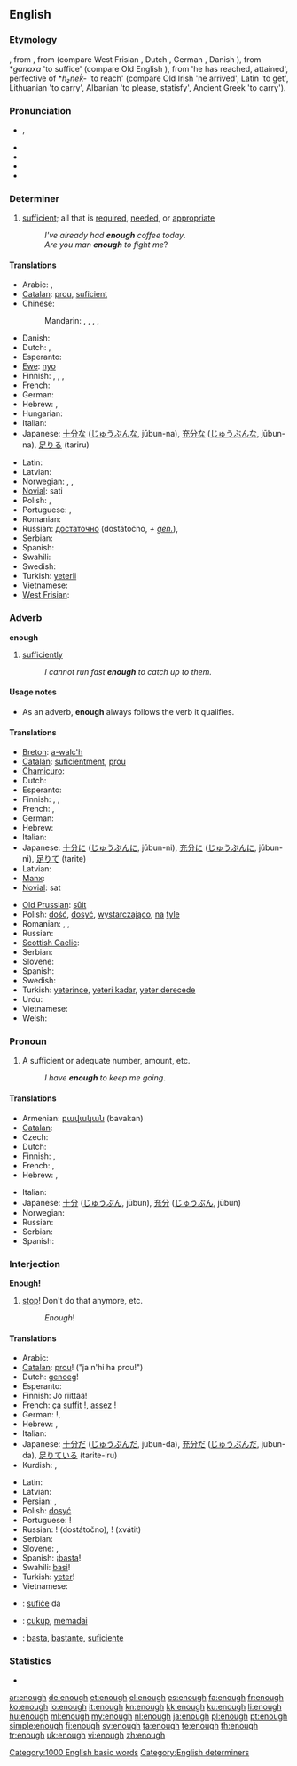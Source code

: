 {{wikipedia|dab=enough (disambiguation)|enough}}
==English==

===Etymology===
{{etyl|enm}} {{term|ynough|lang=enm}}, from {{etyl|ang}} {{term|genog|ġenōġ|lang=ang}}, from {{proto|Germanic|ganōgaz}} (compare West Frisian {{term|genôch|lang=fy}}, Dutch {{term|genoeg|lang=nl}}, German {{term|genug|lang=de}}, Danish {{term|nok|lang=da}}), from *''ǥanaxa'' 'to suffice' (compare Old English {{term|geneah|ġeneah|lang=ang}}), from {{proto|Indo-European|h₂eh₂nó(n)ḱe}} 'he has reached, attained', perfective of *''h₂neḱ-'' 'to reach' (compare Old Irish {{term|tánaic|lang=sga}} 'he arrived', Latin {{term|nancisci|lang=la}} 'to get', Lithuanian {{term|nesti|nèšti|lang=lt}} 'to carry', Albanian {{term|kënaq|lang=sq}} 'to please, statisfy', Ancient Greek {{term|enenkein}} 'to carry').

===Pronunciation===
* {{IPA|/ɪˈnʌf/}}, {{SAMPA|/I"nVf/}}
* {{audio|en-us-enough.ogg|Audio (US)}}
* {{audio|En-uk-enough.ogg|Audio (UK)}}
* {{rhymes|ʌf}}
* {{hyphenation|e|nough}}

===Determiner===
{{en-det}}

# [[sufficient]]; all that is [[required]], [[needed]], or [[appropriate]]
#: ''I've already had '''enough''' coffee today''.
#: ''Are you man '''enough''' to fight me''?

====Translations====
{{trans-top|sufficient}}
* Arabic: {{t|ar|‏كاف|tr=kaaf}}, {{t|ar|كفى|tr=kafaa}}
* [[Catalan]]: [[prou]], [[suficient]]
* Chinese:
*: Mandarin: {{t-|cmn|夠|sc=Hani}}, {{t-|cmn|够|tr=gòu|sc=Hani}}, {{t|cmn|足夠|sc=Hani}}, {{t|cmn|足够|tr=zúgòu|sc=Hani}}, {{t-|cmn|足|tr=zú|sc=Hani}}
* Danish: {{t-|da|nok}}
* Dutch: {{t+|nl|genoeg}}, {{t+|nl|voldoende}}
* Esperanto: {{t|eo|sufiĉa}}
* [[Ewe]]: [[nyo]]
* Finnish: {{t+|fi|tarpeeksi}}, {{t-|fi|riittävästi}}, {{t-|fi|kylliksi}},  {{t-|fi|kyllin}}
* French: {{t+|fr|assez}}
* German: {{t+|de|genug}}
* Hebrew: {{t|he|מספיק|tr=maspík}}, {{t|he|די|tr=dái}}
* Hungarian: {{t+|hu|elég}}
* Italian: {{t+|it|abbastanza}}
* Japanese: [[十分な]] ([[じゅうぶんな]], jūbun-na), [[充分な]] ([[じゅうぶんな]], jūbun-na), [[足りる]] (tariru)
{{trans-mid}}
* Latin: {{t+|la|satis}}
* Latvian: {{t|lv|gana}}
* Norwegian: {{t-|no|nok}}, {{t|no|tilstrekkelig}}, {{t|no|fyllestgjørende}}
* [[Novial]]: sati
* Polish: {{t+|pl|dość}}, {{t|pl|wystarczająco}}
* Portuguese: {{t+|pt|bastante}}, {{t+|pt|suficiente}}
* Romanian: {{t|ro|destul}}
* Russian: [[достаточно]] (dostátočno, ''+ [[genitive case|gen.]]''),  {{t+|ru|довольно|tr=dovól’no}}
* Serbian: {{t-|sr|довољно|tr=dovoljno|sc=Cyrl}}
* Spanish: {{t-|es|bastante}}
* Swahili: {{t+|sw|basi|xs=Swahili}}
* Swedish: {{t+|sv|tillräckligt}}
* Turkish: [[yeterli]]
* Vietnamese: {{t|vi|đủ}}
* [[West Frisian]]: {{t-|fy|genôch|xs=West Frisian}}
{{trans-bottom}}

===Adverb===
'''enough'''

# [[sufficiently]]
#: ''I cannot run fast '''enough''' to catch up to them.''

====Usage notes====
* As an adverb, '''enough''' always follows the verb it qualifies.

====Translations====
{{trans-top|sufficiently}}
* [[Breton]]: [[a-walc'h]]
* [[Catalan]]: [[suficientment]], [[prou]]
* [[Chamicuro]]: {{tø|ccc|ma'sha}}
* Dutch: {{t+|nl|genoeg}}
* Esperanto: {{t+|eo|sufiĉe|xs=Esperanto}}
* Finnish: {{t+|fi|tarpeeksi}}, {{t-|fi|kyllin}}, {{t|fi|riittävän}}
* French: {{t+|fr|suffisamment}}, {{t+|fr|assez}}
* German: {{t+|de|genug}}
* Hebrew: {{t|he|מספיק|tr=maspík}}
* Italian: {{t+|it|abbastanza}}
* Japanese: [[十分に]] ([[じゅうぶんに]], jūbun-ni), [[充分に]] ([[じゅうぶんに]], jūbun-ni), [[足りて]] (tarite)
* Latvian: {{t|lv|gana}}
* [[Manx]]: {{t|gv|dy liooar}}
* [[Novial]]: sat
{{trans-mid}}
* [[Old Prussian]]: [[sūit]]
* Polish: [[dość]], [[dosyć]], [[wystarczająco]], [[na]] [[tyle]]
* Romanian: {{t|ro|destul}}, {{t|ro|suficient}}, {{t|ro|de ajuns}}
* Russian: {{t+|ru|достаточно|tr=dostátočno}}
* [[Scottish Gaelic]]: {{t-|gd|gu leòr|xs=Scottish Gaelic}}
* Serbian: {{t-|sr|довољно|tr=dovoljno|sc=Cyrl}}
* Slovene: {{t+|sl|dovolj}}
* Spanish: {{t-|es|suficientemente}}
* Swedish: {{t+|sv|tillräckligt}}
* Turkish: [[yeterince]], [[yeteri kadar]], [[yeter derecede]]
* Urdu: {{t-|ur|کافی|xs=Urdu}}
* Vietnamese: {{t|vi|đủ}}
* Welsh: {{t-|cy|gwala|xs=Welsh}}
{{trans-bottom}}

===Pronoun===
{{en-pron}}

# A sufficient or adequate number, amount, etc.
#: ''I have '''enough''' to keep me going''.

====Translations====
{{trans-top|a sufficient or adequate number, amount, etc}}
* Armenian: [[բավական]] (bavakan)
* [[Catalan]]: {{t-|ca|prou}}
* Czech: {{t+|cs|dost}}
* Dutch: {{t+|nl|genoeg}}
* Finnish: {{t+|fi|tarpeeksi}}, {{t-|fi|riittävästi}}
* French: {{t+|fr|suffisamment}}, {{t+|fr|assez}}
* Hebrew: {{t|he|מספיק|tr=maspík}}, {{t|he|די|tr=dái}}
{{trans-mid}}
* Italian: {{t|it|abbastanza}}
* Japanese: [[十分]] ([[じゅうぶん]], jūbun), [[充分]] ([[じゅうぶん]], jūbun)
* Norwegian: {{t|no|nok}}
* Russian: {{t+|ru|достаточно|tr=dostátočno}}
* Serbian: {{t-|sr|довољно|tr=dovoljno|sc=Cyrl}}
* Spanish: {{t-|es|bastante}}
{{trans-bottom}}

===Interjection===
'''Enough!'''

# [[stop]]! Don't do that anymore, etc.
#: ''Enough''!

====Translations====
{{trans-top|stop!}}
* Arabic: {{t-|ar|مه|مَه}}
* [[Catalan]]: [[prou]]! ("ja n'hi ha prou!")
* Dutch: [[genoeg]]!
* Esperanto: {{t+|eo|sufiĉe|xs=Esperanto}}
* Finnish: Jo riittää!
* French: [[ça]] [[suffit]] !, [[assez]] !
* German: {{t-|de|halt}}!, {{t-|de|das genügt}}
* Hebrew: {{t|he|מספיק|tr=maspík}}, {{t|he|די|tr=dái}}
* Italian: {{t+|it|basta}}
* Japanese: [[十分だ]] ([[じゅうぶんだ]], jūbun-da), [[充分だ]] ([[じゅうぶんだ]], jūbun-da), [[足りている]] (tarite-iru)
* Kurdish: {{t|ku|به‌س|tr=bes|sc=ku-Arab}}, {{t|ku|ته‌واو|tr=tewaw|sc=ku-Arab}}
{{trans-mid}}
* Latin: {{t|la|satis est}}
* Latvian: {{t|lv|gana!}}
* Persian: {{t|fa|کافی|sc=fa-Arab}}, {{t|fa|بس|sc=fa-Arab}}
* Polish: [[dosyć]]
* Portuguese: {{t+|pt|basta}}!
* Russian: {{t+|ru|достаточно}}! (dostátočno), {{t+|ru|хватать|alt=хватит}}! (xvátit)
* Serbian: {{t-|sr|доста|tr=dosta|sc=Cyrl}}
* Slovene: {{t+|sl|dovolj}}, {{t-|sl|basta}}
* Spanish: ¡[[basta]]!
* Swahili: [[basi]]!
* Turkish: [[yeter]]!
* Vietnamese: {{t|vi|đủ rồi|alt=đủ rồi !}}
{{trans-bottom}}

{{checktrans-top}}
* {{ttbc|eo}}: [[sufiĉe]] da
* {{ttbc|id}}: [[cukup]], [[memadai]]
* {{ttbc|es}}: [[basta]], [[bastante]], [[suficiente]]
{{trans-bottom}}

===Statistics===
* {{rank|nor|moment|however|228|enough|quite|brought|woman}}

[[Category:1000 English basic words]]
[[Category:English determiners]]

[[ar:enough]]
[[de:enough]]
[[et:enough]]
[[el:enough]]
[[es:enough]]
[[fa:enough]]
[[fr:enough]]
[[ko:enough]]
[[io:enough]]
[[it:enough]]
[[kn:enough]]
[[kk:enough]]
[[ku:enough]]
[[li:enough]]
[[hu:enough]]
[[ml:enough]]
[[my:enough]]
[[nl:enough]]
[[ja:enough]]
[[pl:enough]]
[[pt:enough]]
[[simple:enough]]
[[fi:enough]]
[[sv:enough]]
[[ta:enough]]
[[te:enough]]
[[th:enough]]
[[tr:enough]]
[[uk:enough]]
[[vi:enough]]
[[zh:enough]]
